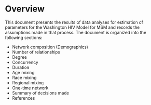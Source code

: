 # Overview {#overview}

This document presents the results of data analyses for estimation of parameters for the Washington HIV Model for MSM and records the assumptions made in that process. The document is organized into the following sections:

* Network composition (Demographics)
* Number of relationships
* Degree
* Concurrency
* Duration
* Age mixing
* Race mixing
* Regional mixing
* One-time network
* Summary of decisions made
* References

